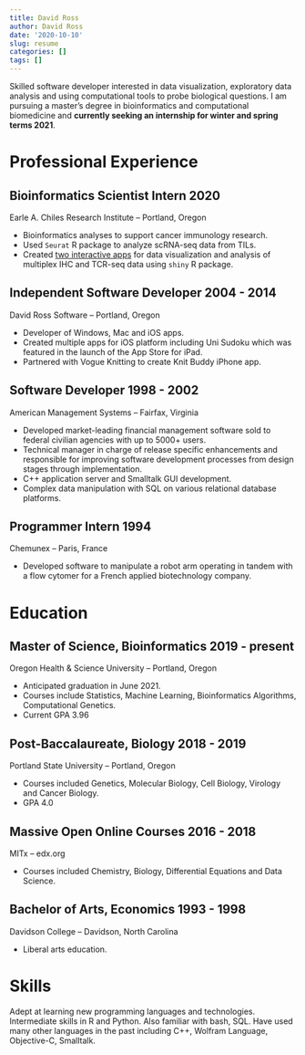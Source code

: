 ```yaml
---
title: David Ross
author: David Ross
date: '2020-10-10'
slug: resume
categories: []
tags: []
---
```


Skilled software developer interested in data visualization, exploratory data analysis and using computational tools to probe biological questions. I am pursuing a master’s degree in bioinformatics and computational biomedicine and **currently seeking an internship for winter and spring terms 2021**.

# Professional Experience

## Bioinformatics Scientist Intern 2020

Earle A. Chiles Research Institute -- Portland, Oregon

- Bioinformatics analyses to support cancer immunology research.
- Used `Seurat` R package to analyze scRNA-seq data from TILs.
- Created [two interactive apps](https://davidpross.com/2020/10/10/my-first-shiny-apps/) for data visualization and analysis of multiplex IHC and TCR-seq data using `shiny` R package.

## Independent Software Developer 2004 - 2014

David Ross Software -- Portland, Oregon

- Developer of Windows, Mac and iOS apps.
- Created multiple apps for iOS platform including Uni Sudoku which was featured in the launch of the App Store for iPad.
- Partnered with Vogue Knitting to create Knit Buddy iPhone app.

## Software Developer 1998 - 2002

American Management Systems -- Fairfax, Virginia

- Developed market-leading financial management software sold to federal civilian agencies with up to 5000+ users.
- Technical manager in charge of release specific enhancements and responsible for improving software development processes from design stages through implementation.
- C++ application server and Smalltalk GUI development.
- Complex data manipulation with SQL on various relational database platforms.

## Programmer Intern 1994

Chemunex -- Paris, France

- Developed software to manipulate a robot arm operating in tandem with a flow cytomer for a French applied biotechnology company.

# Education

## Master of Science, Bioinformatics 2019 - present

Oregon Health & Science University -- Portland, Oregon

- Anticipated graduation in June 2021.
- Courses include Statistics, Machine Learning, Bioinformatics Algorithms, Computational Genetics.
- Current GPA 3.96

## Post-Baccalaureate, Biology 2018 - 2019

Portland State University -- Portland, Oregon

- Courses included Genetics, Molecular Biology, Cell Biology, Virology and Cancer Biology.
- GPA 4.0

## Massive Open Online Courses 2016 - 2018

MITx -- edx.org

- Courses included Chemistry, Biology, Differential Equations and Data Science.

## Bachelor of Arts, Economics 1993 - 1998

Davidson College -- Davidson, North Carolina

- Liberal arts education.

# Skills

Adept at learning new programming languages and technologies. Intermediate skills in R and Python. Also familiar with bash, SQL. Have used many other languages in the past including C++, Wolfram Language, Objective-C, Smalltalk.